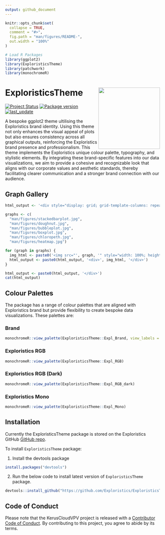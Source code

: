 ```yaml
---
output: github_document
---
```


<!-- README.md is generated from README.Rmd. Please edit that file -->

```r
knitr::opts_chunk$set(
  collapse = TRUE,
  comment = "#>",
  fig.path = "man/figures/README-",
  out.width = "100%"
)

# Load R Packages
library(ggplot2)
library(ExploristicsTheme)
library(patchwork)
library(monochromeR)
```

# ExploristicsTheme <img src="man/figures/hex-ExploristicsTheme.png" align="right" height="200" style="float:right; height:200px;"/>

<!-- badges: start -->

[![Project Status](https://www.repostatus.org/badges/latest/active.svg)](https://www.repostatus.org/#active/) [![Package version](https://img.shields.io/badge/GitHub-2.0.0-orange.svg)](https://github.com/Exploristics/ExploristicsTheme) [![last_update](https://img.shields.io/badge/last%20update-17/09/2024-blue.svg)](https://github.com/Exploristics/ExploristicsTheme)

<!-- badges: end -->

A bespoke ggplot2 theme ultilising the Exploristics brand identity. Using this theme not only enhances the visual appeal of plots but also ensures consistency across all graphical outputs, reinforcing the Exploristics brand presence and professionalism. This theme implements the Exploristics unique colour palette, typography, and stylistic elements. By integrating these brand-specific features into our data visualizations, we aim to provide a cohesive and recognizable look that aligns with our corporate values and aesthetic standards, thereby facilitating clearer communication and a stronger brand connection with our audience.

## Graph Gallery

```r
html_output <- '<div style="display: grid; grid-template-columns: repeat(2, 1fr); gap: 25px;">'

graphs <- c(
  "man/figures/stackedbarplot.jpg",
  "man/figures/doughnut.jpg",
  "man/figures/bubbleplot.jpg",
  "man/figures/boxplot.jpg",
  "man/figures/chloropeth.jpg",
  "man/figures/heatmap.jpg")

for (graph in graphs) {
  img_html <- paste0('<img src="', graph, '" style="width: 100%; height: auto;">')
  html_output <- paste0(html_output, '<div>', img_html, '</div>')
}

html_output <- paste0(html_output, '</div>')
cat(html_output)

```

## Colour Palettes

The \code{ExploristicsTheme} package has a range of colour palettes that are aligned with Exploristics brand but provide flexibility to create bespoke data visualizations. These palettes are:

### Brand

```r
monochromeR::view_palette(ExploristicsTheme::Expl_Brand, view_labels = FALSE)
```

### Exploristics RGB

```r
monochromeR::view_palette(ExploristicsTheme::Expl_RGB)
```

### Exploristics RGB (Dark)

```r
monochromeR::view_palette(ExploristicsTheme::Expl_RGB_dark)
```

### Exploristics Mono

```r
monochromeR::view_palette(ExploristicsTheme::Expl_Mono)
```

## Installation

Currently the ExploristicsTheme package is stored on the Exploristics GitHub [GitHub repo](https://github.com/Expl-DST). 

To install `ExploristicsTheme` package:

1.  Install the devtools package 

``` r
install.packages("devtools")
```

2.  Run the below code to install latest version of `ExploristicsTheme` package.

``` r
devtools::install_github("https://github.com/Exploristics/ExploristicsTheme")
```

## Code of Conduct

Please note that the KerusCloudVPV project is released with a [Contributor Code of Conduct](https://contributor-covenant.org/version/2/1/CODE_OF_CONDUCT.html). By contributing to this project, you agree to abide by its terms.
